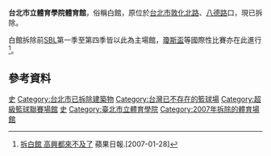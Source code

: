 {{expand|time=2017-12-10T23:56:32+00:00}}
'''台北市立體育學院體育館'''，俗稱白館，原位於[[台北市|台北市]][[敦化北路|敦化北路]]、[[八德路_(臺北市)|八德路]]口，現已拆除。

白館拆除前[[SBL|SBL]]第一季至第四季皆以此為主場館，[[瓊斯盃|瓊斯盃]]等國際性比賽亦在此進行<ref>[https://tw.appledaily.com/forum/daily/20070128/3214412/ 拆白館 高興都來不及了] {{Wayback|url=https://tw.appledaily.com/forum/daily/20070128/3214412/ |date=20190812221735 }}蘋果日報.[2007-01-28]</ref>。

== 參考資料 ==
{{Reflist}}

{{臺北市體育}}

[[Category:台北市體育場地|史]]
[[Category:台北市已拆除建築物|Category:台北市已拆除建築物]]
[[Category:台灣已不存在的籃球場|Category:台灣已不存在的籃球場]]
[[Category:超級籃球聯賽場館|Category:超級籃球聯賽場館]]
[[Category:台灣大專院校體育場館|史]]
[[Category:臺北市立體育學院|Category:臺北市立體育學院]]
[[Category:2007年拆除的體育場館|Category:2007年拆除的體育場館]]
